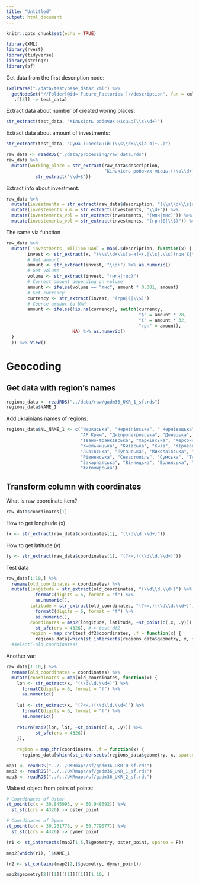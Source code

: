 ```yaml
---
title: "Untitled"
output: html_document
---
```


```r
knitr::opts_chunk$set(echo = TRUE)
```

```r
library(XML)
library(rvest)
library(tidyverse)
library(stringr)
library(sf)
```
Get data from the first description node:
```r
(xmlParse("./data/test/base_data2.xml") %>% 
  getNodeSet("//Folder[@id='Future_Factories']//description", fun = xmlValue) %>% 
   .[[3]] -> test_data)
```
Extract data about number of created woring places:
```r
str_extract(test_data, "Кількість робочих місць:(\\s\\d+)")
```
Extract data about amount of investments:
```r
str_extract(test_data, "Сума інвестицій:(\\s\\d+\\s[а-я]+..)")
```

```r
raw_data <- readRDS("./data/processing/raw_data.rds")
raw_data %>% 
  mutate(working_place = str_extract(raw_data$description,
                                     "Кількість робочих місць:(\\s\\d+)") %>%
           str_extract('\\d+$'))
```
Extract info about investment:
```r
raw_data %>% 
  mutate(investments = str_extract(raw_data$description, "(\\s\\d+\\s[а-я]+(.|\\s|.\\s)(грн|€|\\$))")) %>% 
  mutate(investements_num = str_extract(investments, "\\d+")) %>% 
  mutate(investements_vol = str_extract(investments, "(млн|тис)")) %>%
  mutate(investements_vol = str_extract(investments, "(грн|€|\\$)")) %>% View()
```
The same via function
```r
raw_data %>% 
  mutate(`investments, milliom UAH` = map(.$description, function(x) {
        invest <- str_extract(x, "(\\s\\d+\\s[а-я]+(.|\\s|.\\s)(грн|€|\\$))")
        # Get amount
        amount <- str_extract(invest, "\\d+") %>% as.numeric()
        # Get volume
        volume <- str_extract(invest, "(млн|тис)")
        # Correct amount depending on volume
        amount <- ifelse(volume == "тис", amount * 0.001, amount)
        # Get currency
        currency <- str_extract(invest, "(грн|€|\\$)")
        # Coerce amount to UAH  
        amount <- ifelse(!is.na(currency), switch(currency,
                                                  "$" = amount * 28,
                                                  "€" = amount * 32,
                                                  "грн" = amount),
                         NA) %>% as.numeric()
  }
  )) %>% View()
```

# Geocoding 
## Get data with region's names
```r
regions_data <- readRDS("../data/raw/gadm36_UKR_1_sf.rds")
regions_data$NAME_1
```
Add ukrainians names of regions:
```r
regions_data$NL_NAME_1 <- c("Черкаська", "Чернігівська", " Чернівецька",
                            "АР Крим", "Дніпропетровська", "Донецька",
                            "Івано-Франківська", "Харківська", "Херсонська",
                            "Хмельницька", "Київська", "Київ", "Кіровоградська",
                            "Львівська", "Луганська", "Миколаївська", "Одеська", "Полтавська",
                            "Рівненська", "Севастопіль", "Сумська", "Тернопільська",
                            "Закарпатська", "Вінницька", "Волинська", "Запорізька",
                            "Житомирська")
```
## Transform column with coordinates
What is raw coordinate item?
```r
raw_data$coordinates[1]
```
How to get longitude (x)
```r
(x <- str_extract(raw_data$coordinates[1], "(\\d\\d.\\d+)"))
```
How to get latitude (y) 
```r
(y <- str_extract(raw_data$coordinates[1], "(?<=,)(\\d\\d.\\d+)"))
```
Test data 
```r
raw_data[1:10,] %>% 
  rename(old_coordinates = coordinates) %>% 
  mutate(longitude = str_extract(old_coordinates, "(\\d\\d.\\d+)") %>% 
           formatC(digits = 6, format = "f") %>% 
           as.numeric(),
         latitude = str_extract(old_coordinates, "(?<=,)(\\d\\d.\\d+)") %>%
           formatC(digits = 6, format = "f") %>% 
           as.numeric(),
         coordinates = map2(longitude, latitude, ~st_point(c(.x, .y))) %>% 
           st_sfc(crs = 4326), #-> test_df2
         region = map_chr(test_df2$coordinates, .f = function(x) {
           regions_data[which(st_intersects(regions_data$geometry, x, sparse = F)), ]$NL_NAME_1}))
  #select(-old_coordinates)
```
Another var:
```r
raw_data[1:10,] %>% 
  rename(old_coordinates = coordinates) %>% 
  mutate(coordinates = map(old_coordinates, function(x) {
    lon <- str_extract(x, "(\\d\\d.\\d+)") %>% 
      formatC(digits = 6, format = "f") %>% 
      as.numeric()
    
    lat <- str_extract(x, "(?<=,)(\\d\\d.\\d+)") %>%
      formatC(digits = 6, format = "f") %>% 
      as.numeric()
    
    return(map2(lon, lat, ~st_point(c(.x, .y))) %>%
           st_sfc(crs = 4326))
    }),
    
    region = map_chr(coordinates, .f = function(x) {
      regions_data[which(st_intersects(regions_data$geometry, x, sparse = F)), ]$NL_NAME_1})) %>% View()
```

```r
map1 <- readRDS("../../UKRmaps/sf/gadm36_UKR_0_sf.rds")
map2 <- readRDS("../../UKRmaps/sf/gadm36_UKR_1_sf.rds")
map3 <- readRDS("../../UKRmaps/sf/gadm36_UKR_2_sf.rds")
```
Make sf object from pairs of points:
```r
# Coordinates of Oster
st_point(c(x = 30.845993, y = 50.948692)) %>% 
  st_sfc(crs = 4326) -> oster_point

# Coordinates of Dymer
st_point(c(x = 30.261776, y = 50.779077)) %>% 
  st_sfc(crs = 4326) -> dymer_point
```

```r
(r1 <- st_intersects(map2[1:5,]$geometry, oster_point, sparse = F))
```
```r
map2[which(r1), ]$NAME_1
```

```r
(r2 <- st_contains(map2[2,]$geometry, dymer_point))
```

```r
map2$geometry[2][[1]][[1]][[1]][1:10, ]
```

